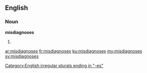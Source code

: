 ==English==
===Noun===
'''misdiagnoses'''

#{{plural of|misdiagnosis}}

[[Category:English irregular plurals ending in "-es"]]

[[ar:misdiagnoses]]
[[fr:misdiagnoses]]
[[ku:misdiagnoses]]
[[my:misdiagnoses]]
[[sv:misdiagnoses]]